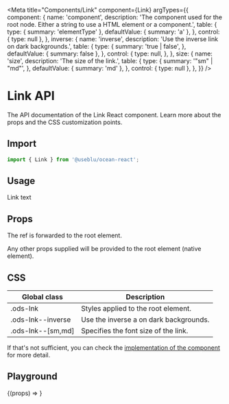 
<Meta
  title="Components/Link"
  component={Link}
  argTypes={{
    component: {
      name: 'component',
      description:
        'The component used for the root node. Either a string to use a HTML element or a component.',
      table: {
        type: { summary: 'elementType' },
        defaultValue: { summary: 'a' },
      },
      control: { type: null },
    },
    inverse: {
      name: 'inverse',
      description: 'Use the inverse link on dark backgrounds.',
      table: {
        type: {
          summary: 'true | false',
        },
        defaultValue: { summary: false },
      },
      control: {
        type: null,
      },
    },
    size: {
      name: 'size',
      description: 'The size of the link.',
      table: {
        type: {
          summary: '"sm" | "md"',
        },
        defaultValue: { summary: 'md' },
      },
      control: { type: null },
    },
  }}
/>

# Link API

The API documentation of the Link React component. Learn more about the props and the CSS customization points.

## Import

```javascript
import { Link } from '@useblu/ocean-react';
```

## Usage

<Canvas withSource="open" withToolbar>
  <Story name="Usage">
    <Link>Link text</Link>
  </Story>
</Canvas>

## Props

<ArgsTable story="Usage" of="." />

The ref is forwarded to the root element.

Any other props supplied will be provided to the root element (native element).

## CSS

| Global class      | Description                            |
| ----------------- | -------------------------------------- |
| .ods-lnk          | Styles applied to the root element.    |
| .ods-lnk--inverse | Use the inverse a on dark backgrounds. |
| .ods-lnk--[sm,md] | Specifies the font size of the link.   |

If that's not sufficient, you can check the [implementation of the component](https://github.com/ocean-ds/ocean-web/blob/master/packages/ocean-react/src/Link/Link.tsx) for more detail.

## Playground

<Canvas>
  <Story
    name="Playground"
    args={{
      children: 'My Link',
      inverse: false,
      size: 'md',
    }}
    argTypes={{
      children: {
        name: 'children',
        control: 'text',
      },
      inverse: {
        name: 'inverse',
        control: 'boolean',
      },
      size: {
        name: 'size',
        options: ['sm', 'md'],
        control: { type: 'select' },
      },
    }}
  >
    {(props) => <Link {...props} />}
  </Story>
</Canvas>
